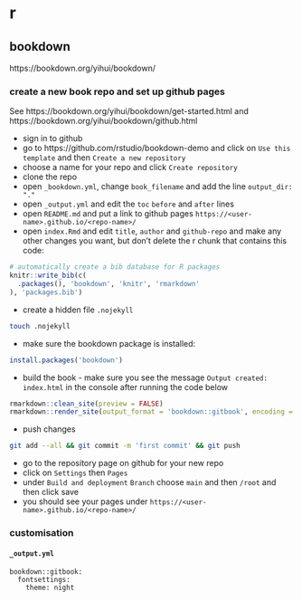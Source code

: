 # r

## bookdown

https://bookdown.org/yihui/bookdown/

### create a new book repo and set up github pages

See https://bookdown.org/yihui/bookdown/get-started.html and https://bookdown.org/yihui/bookdown/github.html

* sign in to github
* go to https://github.com/rstudio/bookdown-demo and click on `Use this template` and then `Create a new repository`
* choose a name for your repo and click `Create repository`
* clone the repo 
* open `_bookdown.yml`, change `book_filename` and add the line `output_dir: "."`
* open `_output.yml` and edit the `toc` `before` and `after` lines
* open `README.md` and put a link to github pages `https://<user-name>.github.io/<repo-name>/`
* open `index.Rmd` and edit `title`, `author` and `github-repo` and make any other changes you want, but don't delete the r chunk that contains this code:

```r
# automatically create a bib database for R packages
knitr::write_bib(c(
  .packages(), 'bookdown', 'knitr', 'rmarkdown'
), 'packages.bib')
```

* create a hidden file `.nojekyll`

```sh
touch .nojekyll
```

* make sure the bookdown package is installed:

```r
install.packages('bookdown')
```

* build the book - make sure you see the message `Output created: index.html` in the console after running the code below

```r
rmarkdown::clean_site(preview = FALSE)
rmarkdown::render_site(output_format = 'bookdown::gitbook', encoding = 'UTF-8')
```

* push changes

```sh
git add --all && git commit -m 'first commit' && git push
```

* go to the repository page on github for your new repo
* click on `Settings` then `Pages`
* under `Build and deployment` `Branch` choose `main` and then `/root` and then click save
* you should see your pages under `https://<user-name>.github.io/<repo-name>/`

### customisation

#### `_output.yml`

```
bookdown::gitbook:
  fontsettings:
    theme: night
```

